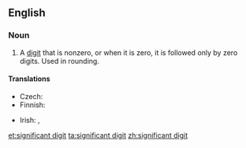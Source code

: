 ==English==
{{wikipedia}}

===Noun===
{{en-noun|head=[[significant]] [[digit]]}}

# {{context|mathematics|lang=en}} A [[digit]] that is nonzero, or when it is zero, it is followed only by zero digits. Used in rounding.

====Translations====
{{trans-top|digit}}
* Czech: {{t|cs|platná číslice|f}}
* Finnish: {{t+|fi|merkitsevä}} {{t+|fi|numero}}
{{trans-mid}}
* Irish: {{t|ga|digit shuntasach|f}}, {{t|ga|figiúr suntasach|m}}
{{trans-bottom}}

[[et:significant digit]]
[[ta:significant digit]]
[[zh:significant digit]]